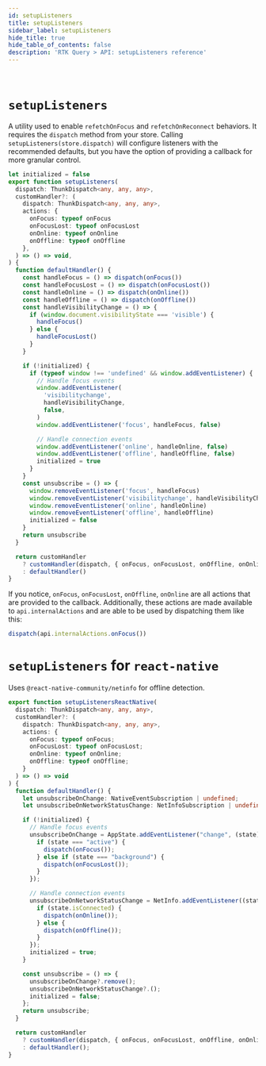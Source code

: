 ```yaml
---
id: setupListeners
title: setupListeners
sidebar_label: setupListeners
hide_title: true
hide_table_of_contents: false
description: 'RTK Query > API: setupListeners reference'
---
```


&nbsp;

# `setupListeners`

A utility used to enable `refetchOnFocus` and `refetchOnReconnect` behaviors. It requires the `dispatch` method from your store. Calling `setupListeners(store.dispatch)` will configure listeners with the recommended defaults, but you have the option of providing a callback for more granular control.

```ts title="setupListeners default configuration" no-transpile
let initialized = false
export function setupListeners(
  dispatch: ThunkDispatch<any, any, any>,
  customHandler?: (
    dispatch: ThunkDispatch<any, any, any>,
    actions: {
      onFocus: typeof onFocus
      onFocusLost: typeof onFocusLost
      onOnline: typeof onOnline
      onOffline: typeof onOffline
    },
  ) => () => void,
) {
  function defaultHandler() {
    const handleFocus = () => dispatch(onFocus())
    const handleFocusLost = () => dispatch(onFocusLost())
    const handleOnline = () => dispatch(onOnline())
    const handleOffline = () => dispatch(onOffline())
    const handleVisibilityChange = () => {
      if (window.document.visibilityState === 'visible') {
        handleFocus()
      } else {
        handleFocusLost()
      }
    }

    if (!initialized) {
      if (typeof window !== 'undefined' && window.addEventListener) {
        // Handle focus events
        window.addEventListener(
          'visibilitychange',
          handleVisibilityChange,
          false,
        )
        window.addEventListener('focus', handleFocus, false)

        // Handle connection events
        window.addEventListener('online', handleOnline, false)
        window.addEventListener('offline', handleOffline, false)
        initialized = true
      }
    }
    const unsubscribe = () => {
      window.removeEventListener('focus', handleFocus)
      window.removeEventListener('visibilitychange', handleVisibilityChange)
      window.removeEventListener('online', handleOnline)
      window.removeEventListener('offline', handleOffline)
      initialized = false
    }
    return unsubscribe
  }

  return customHandler
    ? customHandler(dispatch, { onFocus, onFocusLost, onOffline, onOnline })
    : defaultHandler()
}
```

If you notice, `onFocus`, `onFocusLost`, `onOffline`, `onOnline` are all actions that are provided to the callback. Additionally, these actions are made available to `api.internalActions` and are able to be used by dispatching them like this:

```ts title="Manual onFocus event" no-transpile
dispatch(api.internalActions.onFocus())
```


# `setupListeners` for `react-native`

Uses `@react-native-community/netinfo` for offline detection.


```ts title="setupListeners example for react-native" no-transpile
export function setupListenersReactNative(
  dispatch: ThunkDispatch<any, any, any>,
  customHandler?: (
    dispatch: ThunkDispatch<any, any, any>,
    actions: {
      onFocus: typeof onFocus;
      onFocusLost: typeof onFocusLost;
      onOnline: typeof onOnline;
      onOffline: typeof onOffline;
    }
  ) => () => void
) {
  function defaultHandler() {
    let unsubscribeOnChange: NativeEventSubscription | undefined;
    let unsubscribeOnNetworkStatusChange: NetInfoSubscription | undefined;

    if (!initialized) {
      // Handle focus events
      unsubscribeOnChange = AppState.addEventListener("change", (state) => {
        if (state === "active") {
          dispatch(onFocus());
        } else if (state === "background") {
          dispatch(onFocusLost());
        }
      });

      // Handle connection events
      unsubscribeOnNetworkStatusChange = NetInfo.addEventListener((state) => {
        if (state.isConnected) {
          dispatch(onOnline());
        } else {
          dispatch(onOffline());
        }
      });
      initialized = true;
    }

    const unsubscribe = () => {
      unsubscribeOnChange?.remove();
      unsubscribeOnNetworkStatusChange?.();
      initialized = false;
    };
    return unsubscribe;
  }

  return customHandler
    ? customHandler(dispatch, { onFocus, onFocusLost, onOffline, onOnline })
    : defaultHandler();
}

```
